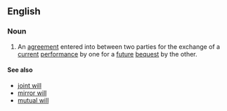 ==English==

===Noun===
{{wikipedia}}
{{en-noun}}
# {{lb|en|legal}} An [[agreement]] entered into between two parties for the exchange of a [[current]] [[performance]] by one for a [[future]] [[bequest]] by the other.

====See also====
* [[joint will]]
* [[mirror will]]
* [[mutual will]]